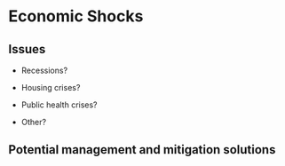 # Economic Shocks

## Issues

-   Recessions?

-   Housing crises?

-   Public health crises?

-   Other?

## Potential management and mitigation solutions
